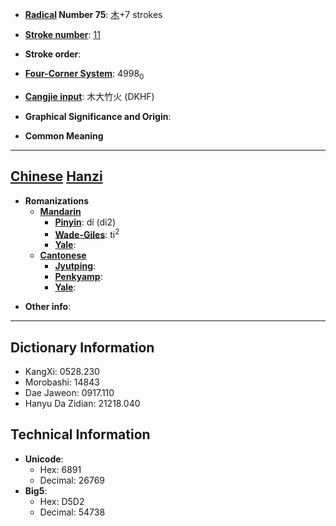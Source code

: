 * '''[[Wiktionary:Chinese radical index| Radical]] Number 75''': [[Wiktionary:Chinese radical index 木|木]]+7 strokes

* '''[[Wiktionary:Chinese total strokes index|Stroke number]]''': [[Wiktionary:Chinese total strokes index 11|11]]

* '''Stroke order''': 

* '''[[Wiktionary:Chinese four corner index|Four-Corner System]]''': 4998<sub>0</sub>

* '''[[Wiktionary:Chinese Cangjie index|Cangjie input]]''': 木大竹火 (DKHF)

* '''Graphical Significance and Origin''': 

* '''Common Meaning'''

----

== [[Chinese]] [[Hanzi]] ==

* '''Romanizations'''
** '''[[Mandarin]]'''
*** '''[[Pinyin]]''': dí (di2)
*** '''[[Wade-Giles]]''': ti<sup>2</sup>
*** '''[[Yale]]''': 
** '''[[Cantonese]]'''
*** '''[[Jyutping]]''':
*** '''[[Penkyamp]]''': 
*** '''[[Yale]]''': 

* '''Other info''': 

----

== Dictionary Information ==

* KangXi: 0528.230
* Morobashi: 14843
* Dae Jaweon: 0917.110
* Hanyu Da Zidian: 21218.040

== Technical Information ==

* '''Unicode''':
** Hex: 6891
** Decimal: 26769
* '''Big5''':
** Hex: D5D2
** Decimal: 54738